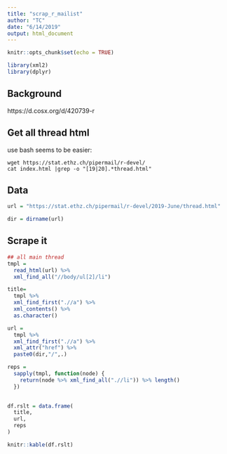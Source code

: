```yaml
---
title: "scrap_r_mailist"
author: "TC"
date: "6/14/2019"
output: html_document
---
```


```r
knitr::opts_chunk$set(echo = TRUE)

library(xml2)
library(dplyr)
```

## Background

https://d.cosx.org/d/420739-r


## Get all thread html

use bash seems to be easier:

```
wget https://stat.ethz.ch/pipermail/r-devel/
cat index.html |grep -o "[19|20].*thread.html"
```

## Data

```r
url = "https://stat.ethz.ch/pipermail/r-devel/2019-June/thread.html"

dir = dirname(url)

```


## Scrape it 
```r

## all main thread
tmpl = 
  read_html(url) %>%
  xml_find_all("//body/ul[2]/li") 

title=
  tmpl %>%
  xml_find_first(".//a") %>%
  xml_contents() %>%
  as.character()

url =
  tmpl %>%
  xml_find_first(".//a") %>% 
  xml_attr("href") %>%
  paste0(dir,"/",.)

reps =
  sapply(tmpl, function(node) {
    return(node %>% xml_find_all(".//li")) %>% length()
  })
  

df.rslt = data.frame(
  title,
  url,
  reps
)
```

```r
knitr::kable(df.rslt)
```


